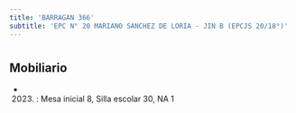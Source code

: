 ```yaml
---
title: 'BARRAGAN 366'
subtitle: 'EPC N° 20 MARIANO SANCHEZ DE LORIA - JIN B (EPCJS 20/18°)'
---
```


#


## Mobiliario

*  (2023) : Mesa inicial 8, Silla escolar 30, NA 1 



